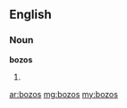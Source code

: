 ==English==

===Noun===
'''bozos'''

# {{plural of|[[bozo]]}}

[[ar:bozos]]
[[mg:bozos]]
[[my:bozos]]